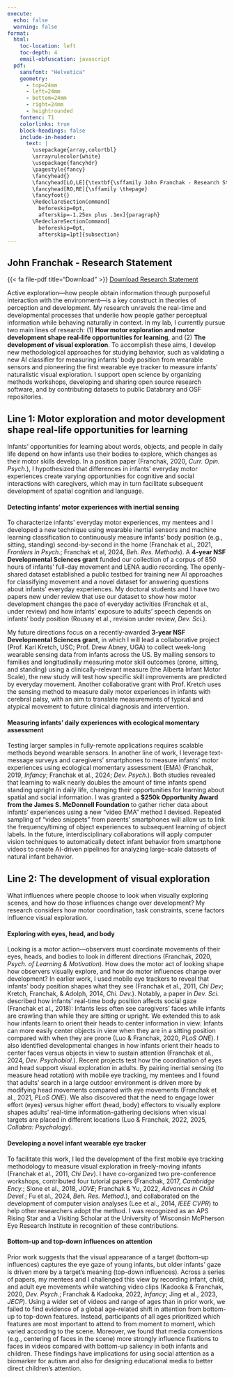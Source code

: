 ```yaml
--- 
execute:
  echo: false
  warning: false
format:
  html:
    toc-location: left
    toc-depth: 4
    email-obfuscation: javascript
  pdf: 
    sansfont: "Helvetica"
    geometry:
      - top=24mm
      - left=24mm
      - bottom=24mm
      - right=24mm
      - heightrounded
    fontenc: T1
    colorlinks: true
    block-headings: false
    include-in-header: 
      text: |
        \usepackage{array,colortbl}
        \arrayrulecolor{white}
        \usepackage{fancyhdr}
        \pagestyle{fancy}
        \fancyhead{}
        \fancyhead[LO,LE]{\textbf{\sffamily John Franchak - Research Statement}}
        \fancyhead[RO,RE]{\sffamily \thepage}
        \fancyfoot{}
        \RedeclareSectionCommand[
          beforeskip=0pt,
          afterskip=-1.25ex plus .1ex]{paragraph}
        \RedeclareSectionCommand[
          beforeskip=0pt,
          afterskip=1pt]{subsection}
---
```


::: {.content-visible when-format="html"}
# John Franchak - Research Statement 
{{< fa file-pdf title="Download" >}} [Download Research Statement](https://padlab.ucr.edu/Franchak_Research.pdf)
:::

\thispagestyle{fancy}

Active exploration---how people obtain information through purposeful interaction with the environment---is a key construct in theories of perception and development. My research unravels the real-time and developmental processes that underlie how people gather perceptual information while behaving naturally in context. In my lab, I currently pursue two main lines of research: (1) **How motor exploration and motor development shape real-life opportunities for learning**, and (2) **The development of visual exploration**. To accomplish these aims, I develop new methodological approaches for studying behavior, such as validating a new AI classifier for measuring infants' body position from wearable sensors and pioneering the first wearable eye tracker to measure infants’ naturalistic visual exploration. I support open science by organizing methods workshops, developing and sharing open source research software, and by contributing datasets to public Databrary and OSF repositories.

## Line 1: Motor exploration and motor development shape real-life opportunities for learning

Infants' opportunities for learning about words, objects, and people in daily life depend on how infants use their bodies to explore, which changes as their motor skills develop. In a position paper (Franchak, 2020, *Curr. Opin. Psych.*), I hypothesized that differences in infants' everyday motor experiences create varying opportunities for cognitive and social interactions with caregivers, which may in turn facilitate subsequent development of spatial cognition and language. 

#### Detecting infants' motor experiences with inertial sensing

To characterize infants' everyday motor experiences, my mentees and I developed a new technique using wearable inertial sensors and machine learning classification to continuously measure infants' body position (e.g., sitting, standing) second-by-second in the home (Franchak et al., 2021, *Frontiers in Psych.*; Franchak et al, 2024, *Beh. Res. Methods*). A **4-year NSF Developmental Sciences grant** funded our collection of a corpus of 850 hours of infants' full-day movement and LENA audio recording. The openly-shared dataset established a public testbed for training new AI approaches for classifying movement and a novel dataset for answering questions about infants' everyday experiences. My doctoral students and I have two papers new under review that use our dataset to show how motor development changes the pace of everyday activities (Franchak et al., under review) and how infants' exposure to adults' speech depends on infants' body position (Rousey et al., revision under review, *Dev. Sci.*).

My future directions focus on a recently-awarded **3-year NSF Developmental Sciences grant**, in which I will lead a collaborative project (Prof. Kari Kretch, USC; Prof. Drew Abney, UGA) to collect week-long wearable sensing data from infants across the US. By mailing sensors to families and longitudinally measuring motor skill outcomes (prone, sitting, and standing) using a clinically-relevant measure (the Alberta Infant Motor Scale), the new study will test how specific skill improvements are predicted by everyday movement. Another collaborative grant with Prof. Kretch uses the sensing method to measure daily motor experiences in infants with cerebral palsy, with an aim to translate measurements of typical and atypical movement to future clinical diagnosis and intervention. 
<!-- new movement opportunities model; Workshops  -->

#### Measuring infants' daily experiences with ecological momentary assessment

Testing larger samples in fully-remote applications requires scalable methods beyond wearable sensors. In another line of work, I leverage text-message surveys and caregivers' smartphones to measure infants' motor experiences using ecological momentary assessment (EMA) (Franchak, 2019, *Infancy*; Franchak et al., 2024; *Dev. Psych.*). Both studies revealed that learning to walk nearly doubles the amount of time infants spend standing upright in daily life, changing their opportunities for learning about spatial and social information. I was granted a **$250k Opportunity Award from the James S. McDonnell Foundation** to gather richer data about infants' experiences using a new "video EMA" method I devised. Repeated sampling of "video snippets" from parents' smartphones will allow us to link the frequency/timing of object experiences to subsequent learning of object labels. In the future, interdisciplinary collaborations will apply computer vision techniques to automatically detect infant behavior from smartphone videos to create AI-driven pipelines for analyzing large-scale datasets of natural infant behavior.

## Line 2: The development of visual exploration

What influences where people choose to look when visually exploring scenes, and how do those influences change over development? My research considers how motor coordination, task constraints, scene factors influence visual exploration.

#### Exploring with eyes, head, and body 

Looking is a motor action---observers must coordinate movements of their eyes, heads, and bodies to look in different directions (Franchak, 2020, *Psych. of Learning & Motivation*). How does the motor act of looking shape how observers visually explore, and how do motor influences change over development? In earlier work, I used mobile eye trackers to reveal that infants' body position shapes what they see (Franchak et al., 2011, *Chi Dev*; Kretch, Franchak, & Adolph, 2014, *Chi. Dev.*). Notably, a paper in *Dev. Sci.* described how infants' real-time body position affects social gaze (Franchak et al., 2018): Infants less often see caregivers’ faces while infants are crawling than while they are sitting or upright. We extended this to ask how infants learn to orient their heads to center information in view: Infants can more easily center objects in view when they are in a sitting position compared with when they are prone (Luo & Franchak, 2020, *PLoS ONE*). I also identified developmental changes in how infants orient their heads to center faces versus objects in view to sustain attention (Franchak et al., 2024, *Dev. Psychobiol.*). Recent projects test how the coordination of eyes and head support visual exploration in adults. By pairing inertial sensing (to measure head rotation) with mobile eye tracking, my mentees and I found that adults' search in a large outdoor environment is driven more by modifying head movements compared with eye movements (Franchak et al., 2021, *PLoS ONE*). We also discovered that the need to engage lower effort (eyes) versus higher effort (head, body) effectors to visually explore shapes adults' real-time information-gathering decisions when visual targets are placed in different locations (Luo & Franchak, 2022, 2025, *Collabra: Psychology*).

#### Developing a novel infant wearable eye tracker 

To facilitate this work, I led the development of the first mobile eye tracking methodology to measure visual exploration in freely-moving infants (Franchak et al., 2011, *Chi Dev*). I have co-organized two pre-conference workshops, contributed four tutorial papers (Franchak, 2017, *Cambridge Ency.*; Slone et al., 2018, *JOVE*; Franchak & Yu, 2022, *Advances in Child Devel.*; Fu et al., 2024, *Beh. Res. Method.*), and collaborated on the development of computer vision analyses (Lee et al., 2014, *IEEE CVPR*) to help other researchers adopt the method. I was recognized as an APS Rising Star and a Visiting Scholar at the University of Wisconsin McPherson Eye Research Institute in recognition of these contributions.
<!-- I actively maintain open source [software tools](https://padlab.ucr.edu/Tools.html) that aid mobile eye tracking analyses.  -->

<!-- ![Left: Infant wearing mobile eye tracker; cameras capture the eye and field of view. Right: Differences in visual experiences of objects for infants in sitting versus prone postures.](images/et-fov.pdf) -->

#### Bottom-up and top-down influences on attention 

Prior work suggests that the visual appearance of a target (bottom-up influences) captures the eye gaze of young infants, but older infants' gaze is driven more by a target's meaning (top-down influences). Across a series of papers, my mentees and I challenged this view by recording infant, child, and adult eye movements while watching video clips (Kadooka & Franchak, 2020, *Dev. Psych.*; Franchak & Kadooka, 2022, *Infancy*; Jing et al., 2023, *JECP*). Using a wider set of videos and range of ages than in prior work, we failed to find evidence of a global age-related shift in attention from bottom-up to top-down features. Instead, participants of all ages prioritized which features are most important to attend to from moment to moment, which varied according to the scene. Moreover, we found that media conventions (e.g., centering of faces in the scene) more strongly influence fixations to faces in videos compared with bottom-up saliency in both infants and children. These findings have implications for using social attention as a biomarker for autism and also for designing educational media to better direct children's attention.





<!-- ## Line 3: Exploratory behavior calibrates perception of action possibilities -->

<!-- Possibilities for action depend on the fit between the body and the environment. For example, whether it is possible to walk under a tree branch without hitting the head depends on body height relative to the height of the branch. Perceiving possibilities for action is a challenge because bodies change in size, requiring *recalibration* of perception.  -->

<!-- #### Real-time learning from exploratory practice  -->

<!-- My studies reveal that successful recalibration to changes in body size depends on whether people explore in ways that generate information about how action possibilities have changed. My mentees and I published 5 papers while at UCR to disentangle *why* practice performing an action leads to recalibration for some actions but not for others (Franchak, 2017, *APP*; Labinger et al., 2018, *PLoS ONE*; Franchak & Somoano, 2018, *EBR*; Franchak, 2020, *QJEP*; Gagnon et al., 2021, *IEEE VR*). Does practice simply provide a way to generate movement experience, or is outcome feedback (successfully performing vs. failing) important for recalibration? In a "squeezing through doorways task", I found that participants who only received movement experience without outcome feedback (walking around the lab and pressing the backpack against a wall) failed to recalibrate, suggesting that practice recalibrates perception because it provides outcome feedback. In later papers we showed that the role of outcome feedback is task-dependent: Outcome feedback does not calibrate perception in a fitting (compared to squeezing) version of the task, and the role of feedback differs for judgments of vertical versus horizontal reaching. -->

<!-- #### Development of exploration for perceptual-motor recalibration -->

<!-- Perception of possibilities for action improves through infancy and childhood (Franchak & Adolph, 2012, *Dev Psych*; Ishak et al., 2014, *JECP*). More recently, I showed that the ability to **recalibrate** improves from 4 to 11 years (Franchak, 2019, *JECP*). Although 11-year-olds show an adult-like ability to perceive their unaltered abilities, they lag behind adults in a recalibration task. My work implies that changes in body size may increase the likelihood of motor errors; children’s deficit in recalibration may contribute to higher rates of accidental injury in childhood.  -->

